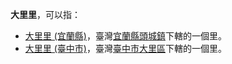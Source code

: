 '''大里里'''，可以指：
* [[大里里_(宜蘭縣)|大里里 (宜蘭縣)]]，臺灣[[宜蘭縣|宜蘭縣]][[頭城鎮|頭城鎮]]下轄的一個里。
* [[大里里_(臺中市)|大里里 (臺中市)]]，臺灣[[臺中市|臺中市]][[大里區|大里區]]下轄的一個里。

{{消歧義|Cat=三字臺灣里名消歧義}}